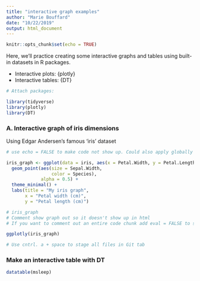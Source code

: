 ```yaml
---
title: "interactive graph examples"
author: "Marie Bouffard"
date: "10/22/2019"
output: html_document
---
```


```r
knitr::opts_chunk$set(echo = TRUE)
```

Here, we'll practice creating some interactive graphs and tables using built-in datasets in R packages.

- Interactive plots: {plotly}
- Interactive tables: {DT}

```r

# Attach packages:

library(tidyverse)
library(plotly)
library(DT)

```

### A. Interactive graph of iris dimensions

Using Edgar Andersen's famous 'iris' dataset
```r

# use echo = FALSE to make code not show up. Could also apply globally by changing TRUE to FALSE in first (defualt) code chunk

iris_graph <- ggplot(data = iris, aes(x = Petal.Width, y = Petal.Length)) +
  geom_point(aes(size = Sepal.Width,
                 color = Species),
             alpha = 0.5) +
  theme_minimal() +
  labs(title = "My iris graph", 
       x = "Petal width (cm)", 
       y = "Petal length (cm)")

# iris_graph
# Comment show graph out so it doesn't show up in html
# If you want to comment out an entire code chunk add eval = FALSE to squiggly bracket heading of code chunk 

ggplotly(iris_graph)

# Use cntrl. a + space to stage all files in Git tab

```

### Make an interactive table with DT
```r

datatable(msleep)

```


